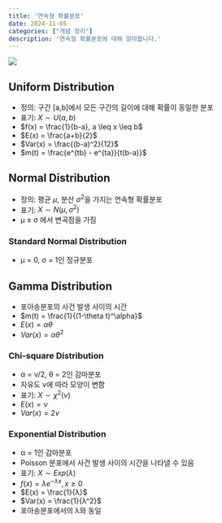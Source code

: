 ```yaml
---
title: '연속형 확률분포'
date: 2024-11-05
categories: ["개념 정리"]
description: '연속형 확률분포에 대해 알아봅니다.'
---
```


![](/img/stat-thumb.jpg){.post-thumbnail}

## Uniform Distribution

- 정의: 구간 [a,b]에서 모든 구간의 길이에 대해 확률이 동일한 분포
- 표기: $X \sim U(a,b)$
- $f(x) = \frac{1}{b-a}, a \leq x \leq b$
- $E(x) = \frac{a+b}{2}$
- $Var(x) = \frac{(b-a)^2}{12}$
- $m(t) = \frac{e^{tb} - e^{ta}}{t(b-a)}$

## Normal Distribution

- 정의: 평균 $\mu$, 분산 $\sigma^2$을 가지는 연속형 확률분포
- 표기: $X \sim N(\mu, \sigma^2)$
- μ ± σ 에서 변곡점을 가짐

### Standard Normal Distribution

- μ = 0, σ = 1인 정규분포

## Gamma Distribution

- 포아송분포의 사건 발생 사이의 시간
- $m(t) = \frac{1}{(1-\theta t)^\alpha}$
- $E(x) = αθ$
- $Var(x) = αθ^2$

### Chi-square Distribution

- α = ν/2, θ = 2인 감마분포
- 자유도 ν에 따라 모양이 변함
- 표기: $X \sim χ^2(ν)$
- $E(x) = ν$
- $Var(x) = 2ν$

### Exponential Distribution

- α = 1인 감마분포
- Poisson 분포에서 사건 발생 사이의 시간을 나타낼 수 있음
- 표기: $X \sim Exp(λ)$
- $f(x) = λe^{-λx}, x \geq 0$
- $E(x) = \frac{1}{λ}$
- $Var(x) = \frac{1}{λ^2}$
- 포아송분포에서의 λ와 동일
